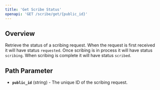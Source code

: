 ```yaml
---
title: 'Get Scribe Status'
openapi: 'GET /scribe/get/{public_id}'
---
```


## Overview
Retrieve the status of a scribing request. When the request is first received it will have status <code>requested</code>. Once scribing is in process it will have status <code>scribing</code>. When scribing is complete it will have status <code>scribed</code>. 

## Path Parameter
- **`public_id`** (string) - The unique ID of the scribing request.

